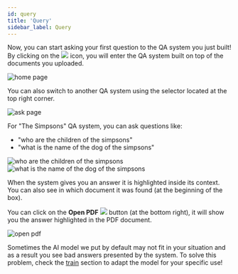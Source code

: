 ```yaml
---
id: query
title: 'Query'
sidebar_label: Query
---
```



<p>
  Now, you can start asking your first question to the QA system you just built! By clicking on the
  <img src='/img/icons/search.svg' style={{ width: '30px', padding: '0 5px', verticalAlign: 'middle' }}/>
  icon, you will enter the QA system built on top of the documents you uploaded.
</p>

<Image src='/img/screenshots/tuto-ui-text/qa-systems-simpsons.png' alt='home page'/>

You can also switch to another QA system using the selector located at the top right corner.

<Image src='/img/screenshots/tuto-ui-text/qa-system-selector.png' alt='ask page'/>

For "The Simpsons" QA system, you can ask questions like:
- "who are the children of the simpsons"
- "what is the name of the dog of the simpsons"

<Tabs>
  <TabItem value='q1' label='Question 1' default>
    <Image src='/img/screenshots/tuto-ui-text/who-are-the-children.png' alt='who are the children of the simpsons'/>
  </TabItem>

  <TabItem value="q2" label="Question 2">
    <Image src='/img/screenshots/tuto-ui-text/what-is-name-of-dog.png' alt='what is the name of the dog of the simpsons'/>
  </TabItem>
</Tabs>

When the system gives you an answer it is highlighted inside its context. You can also see in which document it was found (at the beginning of the box).

<p>
  You can click on the
  <span style={{ whiteSpace: 'nowrap' }}>
    <b style={{ verticalAlign: 'middle', color: '#666666', marginLeft: '10px' }}>Open PDF</b>
    <img src='/img/icons/open_in_new.svg' style={{ width: '30px', padding: '0 5px', verticalAlign: 'middle' }}/>
  </span>
  button (at the bottom right), it will show you the answer highlighted in the PDF document.
</p>

<Image src='/img/screenshots/tuto-ui-text/open-pdf-children.png' alt='open pdf'/>

Sometimes the AI model we put by default may not fit in your situation and as a result
you see bad answers presented by the system.
To solve this problem, check the [train](feedback-train) section to adapt the model for your specific
use!

<!-- The results that you achieve may not be satisfying. To train the machine learning model to fit your needs, you can check the next section. -->


